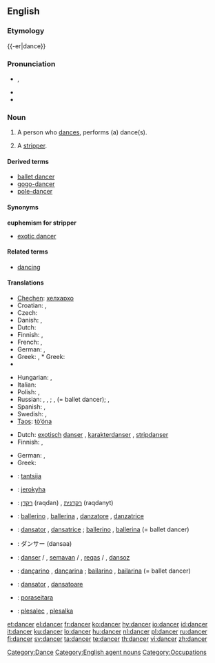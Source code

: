 ==English==

===Etymology===
{{-er|dance}}

===Pronunciation===
{{wikipedia}}
* {{a|UK}} {{IPA|/ˈdæns.ə(ɹ)/}}, {{SAMPA|/"d{ns.@(r)/}}
* {{audio|en-us-dancer.ogg|Audio (US)}}
* {{rhymes|ɑːnsə(r)}}

===Noun===
{{en-noun}}

# A person who [[dance]]s, performs (a) dance(s).
# {{euphemism}} A [[stripper]].

====Derived terms====
* [[ballet dancer]]
* [[gogo-dancer]]
* [[pole-dancer]]

====Synonyms====
'''euphemism for stripper'''
* [[exotic dancer]]

====Related terms====
* [[dancing]]

====Translations====
{{trans-top|person who dances}}
* [[Chechen]]: [[хелхархо]]
* Croatian: {{t|hr|plesač|m|alt=plèsāč}}, {{t|hr|plesačica|f|alt=plesàčica}}
* Czech: {{t-|cs|tanečník|m}}
* Danish: {{t-|da|danser|c}}, {{t-|da|danserinde|c}}
* Dutch: {{t+|nl|danser|m}}
* Finnish: {{t+|fi|tanssija}}, {{t+|fi|tanssijatar}}
* French: {{t+|fr|danseur|m}}, {{t+|fr|danseuse|f}}
* German: {{t-|de|Tänzer|m}}, {{t-|de|Tänzerin|f}}
* Greek: {{t+|el|χορευτής|m|tr=choreftís|sc=Grek}}, * Greek: {{t+|el|χορεύτρια|m|tr=choréftria|sc=Grek}}
* {{trreq|Hindi}}
{{trans-mid}}
* Hungarian: {{t+|hu|táncos|m}}, {{t+|hu|táncosnő|f}}
* Italian: {{t+|it|danzatore|m}}
* Polish: {{t-|pl|tancerz|m}}, {{t-|pl|tancerka|f}}
* Russian: {{t|ru|танцор|m|tr=tancór|sc=Cyrl}}, {{t|ru|танцовщик|m|tr=tancóvš'ik|sc=Cyrl}}, {{t|ru|танцовщица|f|tr=tancóvš'ica|sc=Cyrl}}; {{t|ru|балерун|m|tr=bal'erún|sc=Cyrl}}, {{t+|ru|балерина|f|tr=bal'erína|sc=Cyrl}} (= ballet dancer); {{t|ru|плясун|m|tr=pl'asún|sc=Cyrl}}, {{t|ru|плясунья|f|tr=pl'asún'ja|sc=Cyrl}}
* Spanish: {{t+|es|bailarín|m}}, {{t-|es|bailarina|f}}
* Swedish: {{t+|sv|dansare|c}}, {{t-|sv|dansös|c}}
* [[Taos]]: [[tò’óna]]
{{trans-bottom}}

{{trans-top|euphemism for stripper}}
* Dutch: [[exotisch]] [[danser]] {{m}}, [[karakterdanser]] {{m}}, [[stripdanser]] {{m}}
* Finnish: {{t+|fi|tanssija}}, {{t+|fi|tanssijatar}}
{{trans-mid}}
* German: {{t+|de|Tänzerin|f}}, {{t-|de|Tänzer|m}}
* Greek: {{t+|el|χορεύτρια|f|sc=Grek}}
{{trans-bottom}}

{{checktrans-top}}
* {{ttbc|Estonian}}: [[tantsija]] 
* {{ttbc|Guaraní}}: [[jerokyha]]
* {{ttbc|Hebrew}}: [[רקדן]] (raqdan) {{m}}, [[רקדנית]] (raqdanyt) {{f}}
* {{ttbc|Italian}}: [[ballerino]] {{m}}, [[ballerina]] {{f}}, [[danzatore]] {{m}}, [[danzatrice]] {{f}}
* {{ttbc|Interlingua}}: [[dansator]] {{m}}, [[dansatrice]] {{f}}; [[ballerino]] {{m}}, [[ballerina]] {{f}} (= ballet dancer)
* {{ttbc|Japanese}}: ダンサー (dansaa)
{{trans-mid}}
* {{ttbc|Kurdish}}: [[danser]] {{m}} / {{f}}, [[semavan]] {{m}} / {{f}}, [[reqas]] {{m}} / {{f}}, [[dansoz]] {{f}}
* {{ttbc|Portuguese}}: [[dançarino]] {{m}}, [[dançarina]] {{f}}; [[bailarino]] {{m}}, [[bailarina]] {{f}} (= ballet dancer)
* {{ttbc|Romanian}}: [[dansator]] {{m}}, [[dansatoare]] {{f}}
* {{ttbc|Tupinambá}}: [[poraseitara]]
* {{ttbc|Slovene}}: [[plesalec]] {{m}}, [[plesalka]] {{f}}
{{trans-bottom}}

[[Category:Dance]]
[[Category:English agent nouns]]
[[Category:Occupations]]

[[et:dancer]]
[[el:dancer]]
[[fr:dancer]]
[[ko:dancer]]
[[hy:dancer]]
[[io:dancer]]
[[id:dancer]]
[[it:dancer]]
[[ku:dancer]]
[[lo:dancer]]
[[hu:dancer]]
[[nl:dancer]]
[[pl:dancer]]
[[ru:dancer]]
[[fi:dancer]]
[[sv:dancer]]
[[ta:dancer]]
[[te:dancer]]
[[th:dancer]]
[[vi:dancer]]
[[zh:dancer]]